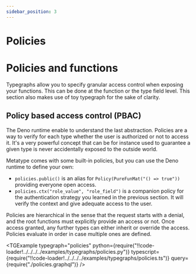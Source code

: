 ```yaml
---
sidebar_position: 3
---
```


# Policies


# Policies and functions

Typegraphs allow you to specify granular access control when exposing your functions. This can be done at the function or the type field level. This section also makes use of toy typegraph for the sake of clarity.

## Policy based access control (PBAC)

The Deno runtime enable to understand the last abstraction. Policies are a way to verify for each type whether the user is authorized or not to access it. It's a very powerful concept that can be for instance used to guarantee a given type is never accidentally exposed to the outside world.

Metatype comes with some built-in policies, but you can use the Deno runtime to define your own:

- `policies.public()` is an alias for `Policy(PureFunMat("() => true"))` providing everyone open access.
- `policies.ctx("role_value", "role_field")` is a companion policy for the authentication strategy you learned in the previous section. It will verify the context and give adequate access to the user.

Policies are hierarchical in the sense that the request starts with a denial, and the root functions must explicitly provide an access or not. Once access granted, any further types can either inherit or override the access. Policies evaluate in order in case multiple ones are defined.

<TGExample
  typegraph="policies"
  python={require("!!code-loader!../../../../examples/typegraphs/policies.py")}
  typescript={require("!!code-loader!../../../../examples/typegraphs/policies.ts")}
  query={require("./policies.graphql")}
/>
